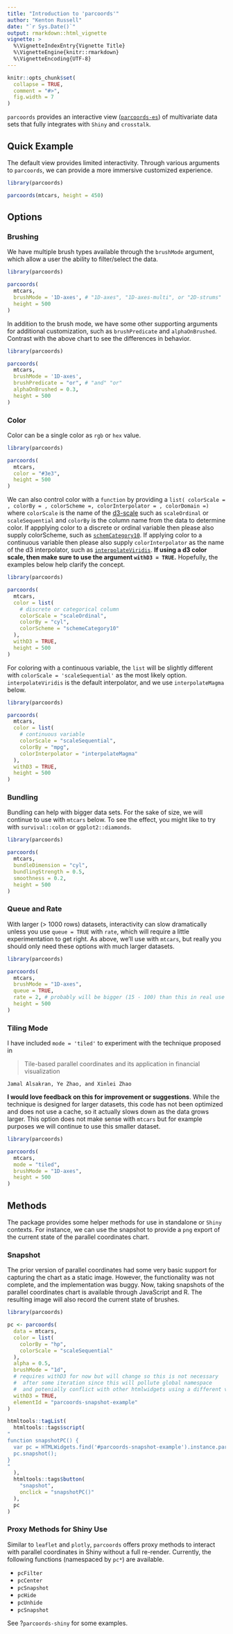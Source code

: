 ```yaml
---
title: "Introduction to 'parcoords'"
author: "Kenton Russell"
date: "`r Sys.Date()`"
output: rmarkdown::html_vignette
vignette: >
  %\VignetteIndexEntry{Vignette Title}
  %\VignetteEngine{knitr::rmarkdown}
  %\VignetteEncoding{UTF-8}
---
```


```r
knitr::opts_chunk$set(
  collapse = TRUE,
  comment = "#>",
  fig.width = 7
)
```

`parcoords` provides an interactive view ([`parcoords-es`](https://github.com/bigfatdog/parcoords-es)) of multivariate data sets that fully integrates with `Shiny` and `crosstalk`.

## Quick Example

The default view provides limited interactivity.  Through various arguments to `parcoords`, we can provide a more immersive customized experience.

```r
library(parcoords)

parcoords(mtcars, height = 450)
```

## Options


### Brushing

We have multiple brush types available through the `brushMode` argument, which allow a user the ability to filter/select the data.

```r
library(parcoords)

parcoords(
  mtcars,
  brushMode = '1D-axes', # "1D-axes", "1D-axes-multi", or "2D-strums" 
  height = 500
)
```

In addition to the brush mode, we have some other supporting arguments for additional customization, such as `brushPredicate` and `alphaOnBrushed`.  Contrast with the above chart to see the differences in behavior.

```r
library(parcoords)

parcoords(
  mtcars,
  brushMode = '1D-axes',
  brushPredicate = "or", # "and" "or"
  alphaOnBrushed = 0.3,
  height = 500
)
```

### Color

Color can be a single color as `rgb` or `hex` value.

```r
library(parcoords)

parcoords(
  mtcars,
  color = "#3e3",
  height = 500
)
```

We can also control color with a `function` by providing a `list( colorScale = , colorBy = , colorScheme =, colorInterpolator = , colorDomain =)` where `colorScale` is the name of the [d3-scale](https://github.com/d3/d3-scale) such as `scaleOrdinal` or `scaleSequential` and `colorBy` is the column name from the data to determine color. If appplying color to a discrete or ordinal variable then please also supply colorScheme, such as [`schemCategory10`](https://github.com/d3/d3-scale-chromatic#schemeCategory10). If applying color to a continuous variable then please also supply `colorInterpolator` as the name of the d3 interpolator, such as [`interpolateViridis`](https://github.com/d3/d3-scale-chromatic#interpolateViridis). **If using a d3 color scale, then make sure to use the argument `withD3 = TRUE`.**  Hopefully, the examples below help clarify the concept.

```r
library(parcoords)

parcoords(
  mtcars,
  color = list(
    # discrete or categorical column
    colorScale = "scaleOrdinal",
    colorBy = "cyl",
    colorScheme = "schemeCategory10"
  ),
  withD3 = TRUE,
  height = 500
)
```

For coloring with a continuous variable, the `list` will be slightly different with `colorScale = 'scaleSequential'` as the most likely option.  `interpolateViridis` is the default interpolator, and we use `interpolateMagma` below.

```r
library(parcoords)

parcoords(
  mtcars,
  color = list(
    # continuous variable
    colorScale = "scaleSequential",
    colorBy = "mpg",
    colorInterpolator = "interpolateMagma"
  ),
  withD3 = TRUE,
  height = 500
)
```

### Bundling

Bundling can help with bigger data sets.  For the sake of size, we will continue to use with `mtcars` below.  To see the effect, you might like to try with `survival::colon` or `ggplot2::diamonds`.

```r
library(parcoords)

parcoords(
  mtcars,
  bundleDimension = "cyl",
  bundlingStrength = 0.5,
  smoothness = 0.2,
  height = 500
)
```

### Queue and Rate

With larger (> 1000 rows) datasets, interactivity can slow dramatically unless you use `queue = TRUE` with `rate`, which will require a little experimentation to get right.  As above, we'll use with `mtcars`, but really you should only need these options with much larger datasets.

```r
library(parcoords)

parcoords(
  mtcars,
  brushMode = "1D-axes",
  queue = TRUE,
  rate = 2, # probably will be bigger (15 - 100) than this in real use
  height = 500
)
```

### Tiling Mode

I have included `mode = 'tiled'` to experiment with the technique proposed in 

> Tile-based parallel coordinates and its application in financial
visualization

    Jamal Alsakran, Ye Zhao, and Xinlei Zhao

**I would love feedback on this for improvement or suggestions**.  While the technique is designed for larger datasets, this code has not been optimized and does not use a cache, so it actually slows down as the data grows larger.  This option does not make sense with `mtcars` but for example purposes we will continue to use this smaller dataset.


```r
library(parcoords)

parcoords(
  mtcars,
  mode = "tiled",
  brushMode = "1D-axes",
  height = 500
)
```


## Methods

The package provides some helper methods for use in standalone or `Shiny` contexts.  For instance, we can use the snapshot to provide a `png` export of the current state of the parallel coordinates chart.

### Snapshot

The prior version of parallel coordinates had some very basic support for capturing the chart as a static image.  However, the functionality was not complete, and the implementation was buggy.  Now, taking snapshots of the parallel coordinates chart is available through JavaScript and R.  The resulting image will also record the current state of brushes.

```r
library(parcoords)

pc <- parcoords(
  data = mtcars,
  color = list(
    colorBy = "hp",
    colorScale = "scaleSequential"
  ),
  alpha = 0.5,
  brushMode = "1d",
  # requires withD3 for now but will change so this is not necessary
  #  after some iteration since this will pollute global namespace
  #  and potenially conflict with other htmlwidgets using a different version of d3
  withD3 = TRUE,
  elementId = "parcoords-snapshot-example"
)

htmltools::tagList(
  htmltools::tags$script(
"
function snapshotPC() {
  var pc = HTMLWidgets.find('#parcoords-snapshot-example').instance.parcoords;
  pc.snapshot();
}
"    
  ),
  htmltools::tags$button(
    "snapshot",
    onclick = "snapshotPC()"
  ),
  pc
)
```

### Proxy Methods for Shiny Use

Similar to `leaflet` and `plotly`, `parcoords` offers proxy methods to interact with parallel coordinates in Shiny without a full re-render.  Currently, the following functions (namespaced by `pc*`) are available.

- `pcFilter`
- `pcCenter`
- `pcSnapshot`
- `pcHide`
- `pcUnhide`
- `pcSnapshot`

See ?`parcoords-shiny` for some examples.
